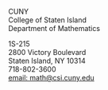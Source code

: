 ::: {.grid}
::: {.g-col-6}
CUNY<br/>
College of Staten Island<br/>
Department of Mathematics<br/>
:::

::: {.g-col-6}
1S-215<br/>
2800 Victory Boulevard<br/>
Staten Island, NY 10314<br/>
718-802-3600 </br>
[email: math@csi.cuny.edu](mailto:math@csi.cuny.edu)
:::

:::


